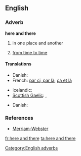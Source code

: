 ==English==

===Adverb===
'''here and there'''

# in one place and another
# {{idiom}} [[from time to time]]

====Translations====
{{trans-top|in one place and another}}
* Danish: {{t|da|her og der}}
* French: [[par ci, par là]], [[ça et là]]
{{trans-mid}}
* Icelandic: {{t+|is|hér og þar}}
* [[Scottish Gaelic]]: {{t-|gd|an siud 's an seo|xs=Scottish Gaelic}},  {{t-|gd|thall 's a-bhos|xs=Scottish Gaelic}}
{{trans-bottom}}
{{trans-top|from time to time}}
* Danish: {{t|da|nu og da}}
{{trans-mid}}
{{trans-bottom}}

===References===
* [http://www.m-w.com/dictionary/here%20and%20there Merriam-Webster]

[[Category:English adverbs]]

[[fr:here and there]]
[[ta:here and there]]
